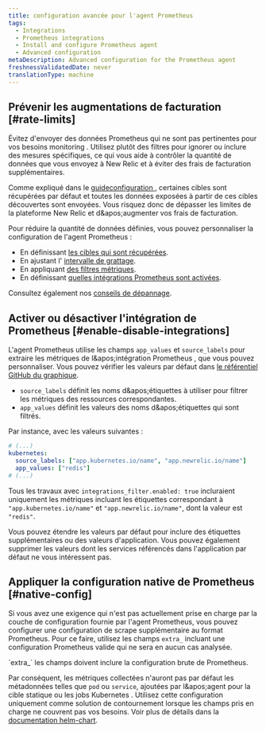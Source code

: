 ```yaml
---
title: configuration avancée pour l'agent Prometheus
tags:
  - Integrations
  - Prometheus integrations
  - Install and configure Prometheus agent
  - Advanced configuration
metaDescription: Advanced configuration for the Prometheus agent
freshnessValidatedDate: never
translationType: machine
---
```


## Prévenir les augmentations de facturation [#rate-limits]

Évitez d'envoyer des données Prometheus qui ne sont pas pertinentes pour vos besoins monitoring . Utilisez plutôt des filtres pour ignorer ou inclure des mesures spécifiques, ce qui vous aide à contrôler la quantité de données que vous envoyez à New Relic et à éviter des frais de facturation supplémentaires.

Comme expliqué dans le [guideconfiguration ](/docs/infrastructure/prometheus-integrations/install-configure-prometheus-agent/setup-prometheus-agent), certaines cibles sont récupérées par défaut et toutes les données exposées à partir de ces cibles découvertes sont envoyées. Vous risquez donc de dépasser les limites de la plateforme New Relic et d&amp;apos;augmenter vos frais de facturation.

Pour réduire la quantité de données définies, vous pouvez personnaliser la configuration de l'agent Prometheus :

* En définissant [les cibles qui sont récupérées](/docs/infrastructure/prometheus-integrations/install-configure-prometheus-agent/setup-prometheus-agent#scrape-prometheus-integrations).
* En ajustant l' [intervalle de grattage](/docs/infrastructure/prometheus-integrations/install-configure-prometheus-agent/setup-prometheus-agent#target-scrape-interval).
* En appliquant [des filtres métriques](/docs/infrastructure/prometheus-integrations/install-configure-prometheus-agent/setup-prometheus-agent#drop-keep-metrics).
* En définissant [quelles intégrations Prometheus sont activées](/docs/infrastructure/prometheus-integrations/install-configure-prometheus-agent/advanced-configuration#enable-disable-integrations).

Consultez également nos [conseils de dépannage](/docs/infrastructure/prometheus-integrations/install-configure-prometheus-agent/troubleshooting-guide).

## Activer ou désactiver l'intégration de Prometheus [#enable-disable-integrations]

L'agent Prometheus utilise les champs `app_values` et `source_labels` pour extraire les métriques de l&amp;apos;intégration Prometheus , que vous pouvez personnaliser. Vous pouvez vérifier les valeurs par défaut dans [le référentiel GitHub du graphique](https://github.com/newrelic/newrelic-prometheus-configurator/blob/main/charts/newrelic-prometheus-agent/values.yaml).

* `source_labels` définit les noms d&amp;apos;étiquettes à utiliser pour filtrer les métriques des ressources correspondantes.
* `app_values` définit les valeurs des noms d&amp;apos;étiquettes qui sont filtrés.

Par instance, avec les valeurs suivantes :

```yaml
# (...)
kubernetes:
  source_labels: ["app.kubernetes.io/name", "app.newrelic.io/name"]
  app_values: ["redis"]
# (...)
```

Tous les travaux avec `integrations_filter.enabled: true` incluraient uniquement les métriques incluant les étiquettes correspondant à `"app.kubernetes.io/name"` et `"app.newrelic.io/name"`, dont la valeur est `"redis"`.

Vous pouvez étendre les valeurs par défaut pour inclure des étiquettes supplémentaires ou des valeurs d'application. Vous pouvez également supprimer les valeurs dont les services référencés dans l'application par défaut ne vous intéressent pas.

## Appliquer la configuration native de Prometheus [#native-config]

Si vous avez une exigence qui n'est pas actuellement prise en charge par la couche de configuration fournie par l'agent Prometheus, vous pouvez configurer une configuration de scrape supplémentaire au format Prometheus. Pour ce faire, utilisez les champs `extra_` incluant une configuration Prometheus valide qui ne sera en aucun cas analysée.

<Callout variant="important">
  `extra_` les champs doivent inclure la configuration brute de Prometheus.
</Callout>

Par conséquent, les métriques collectées n'auront pas par défaut les métadonnées telles que `pod` ou `service`, ajoutées par l&amp;apos;agent pour la cible statique ou les jobs Kubernetes . Utilisez cette configuration uniquement comme solution de contournement lorsque les champs pris en charge ne couvrent pas vos besoins. Voir plus de détails dans la [documentation helm-chart](https://github.com/newrelic/newrelic-prometheus-configurator/blob/main/charts/newrelic-prometheus-agent/README.md).